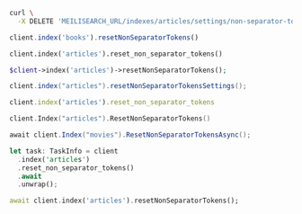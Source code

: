 <CodeGroup>

```bash cURL
curl \
  -X DELETE 'MEILISEARCH_URL/indexes/articles/settings/non-separator-tokens'
```

```javascript JS
client.index('books').resetNonSeparatorTokens()
```

```python Python
client.index('articles').reset_non_separator_tokens()
```

```php PHP
$client->index('articles')->resetNonSeparatorTokens();
```

```java Java
client.index("articles").resetNonSeparatorTokensSettings();
```

```ruby Ruby
client.index('articles').reset_non_separator_tokens
```

```go Go
client.Index("articles").ResetNonSeparatorTokens()
```

```csharp C#
await client.Index("movies").ResetNonSeparatorTokensAsync();
```

```rust Rust
let task: TaskInfo = client
  .index('articles')
  .reset_non_separator_tokens()
  .await
  .unwrap();
```

```dart Dart
await client.index('articles').resetNonSeparatorTokens();
```
</CodeGroup>